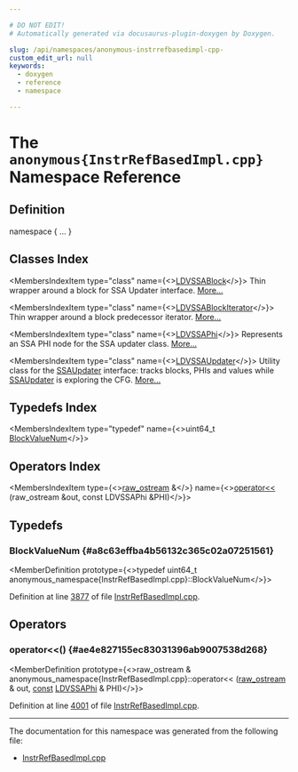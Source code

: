 ```yaml
---

# DO NOT EDIT!
# Automatically generated via docusaurus-plugin-doxygen by Doxygen.

slug: /api/namespaces/anonymous-instrrefbasedimpl-cpp-
custom_edit_url: null
keywords:
  - doxygen
  - reference
  - namespace

---
```





# The `anonymous{InstrRefBasedImpl.cpp}` Namespace Reference

<DoxygenPage pluginConfig={pluginConfig}>



## Definition

<CodeBlock>namespace &#123; ... &#125;</CodeBlock>

## Classes Index

<MembersIndex>

<MembersIndexItem
  type="class"
  name={<><a href="/docs/api/classes/anonymous-namespace-instrrefbasedimpl-cpp-/ldvssablock">LDVSSABlock</a></>}>
Thin wrapper around a block for SSA Updater interface. <a href="/docs/api/classes/anonymous-namespace-instrrefbasedimpl-cpp-/ldvssablock/#details">More...</a>
</MembersIndexItem>

<MembersIndexItem
  type="class"
  name={<><a href="/docs/api/classes/anonymous-namespace-instrrefbasedimpl-cpp-/ldvssablockiterator">LDVSSABlockIterator</a></>}>
Thin wrapper around a block predecessor iterator. <a href="/docs/api/classes/anonymous-namespace-instrrefbasedimpl-cpp-/ldvssablockiterator/#details">More...</a>
</MembersIndexItem>

<MembersIndexItem
  type="class"
  name={<><a href="/docs/api/classes/anonymous-namespace-instrrefbasedimpl-cpp-/ldvssaphi">LDVSSAPhi</a></>}>
Represents an SSA PHI node for the SSA updater class. <a href="/docs/api/classes/anonymous-namespace-instrrefbasedimpl-cpp-/ldvssaphi/#details">More...</a>
</MembersIndexItem>

<MembersIndexItem
  type="class"
  name={<><a href="/docs/api/classes/anonymous-namespace-instrrefbasedimpl-cpp-/ldvssaupdater">LDVSSAUpdater</a></>}>
Utility class for the <a href="/docs/api/classes/llvm/ssaupdater">SSAUpdater</a> interface: tracks blocks, PHIs and values while <a href="/docs/api/classes/llvm/ssaupdater">SSAUpdater</a> is exploring the CFG. <a href="/docs/api/classes/anonymous-namespace-instrrefbasedimpl-cpp-/ldvssaupdater/#details">More...</a>
</MembersIndexItem>

</MembersIndex>

## Typedefs Index

<MembersIndex>

<MembersIndexItem
  type="typedef"
  name={<>uint64&#95;t <a href="#a8c63effba4b56132c365c02a07251561">BlockValueNum</a></>}>
</MembersIndexItem>

</MembersIndex>

## Operators Index

<MembersIndex>

<MembersIndexItem
  type={<><a href="/docs/api/classes/llvm/raw-ostream">raw&#95;ostream</a> &amp;</>}
  name={<><a href="#ae4e827155ec83031396ab9007538d268">operator&lt;&lt;</a> (raw&#95;ostream &amp;out, const LDVSSAPhi &amp;PHI)</>}>
</MembersIndexItem>

</MembersIndex>


<SectionDefinition>

## Typedefs

### BlockValueNum {#a8c63effba4b56132c365c02a07251561}

<MemberDefinition
  prototype={<>typedef uint64&#95;t anonymous&#95;namespace&#123;InstrRefBasedImpl.cpp&#125;::BlockValueNum</>}>

Definition at line <a href="/docs/api/files/lib/lib/codegen/lib/codegen/livedebugvalues/instrrefbasedimpl-cpp/#l03877">3877</a> of file <a href="/docs/api/files/lib/lib/codegen/lib/codegen/livedebugvalues/instrrefbasedimpl-cpp">InstrRefBasedImpl.cpp</a>.
</MemberDefinition>

</SectionDefinition>

<SectionDefinition>

## Operators

### operator&lt;&lt;() {#ae4e827155ec83031396ab9007538d268}

<MemberDefinition
  prototype={<>raw&#95;ostream &amp; anonymous&#95;namespace&#123;InstrRefBasedImpl.cpp&#125;::operator&lt;&lt; (<a href="/docs/api/classes/llvm/raw-ostream">raw&#95;ostream</a> &amp; out, <a href="/docs/api/files/lib/lib/target/lib/target/aarch64/aarch64promoteconstant-cpp/#a90f8350fecae261c25be85d38b451bff">const</a> <a href="/docs/api/classes/anonymous-namespace-instrrefbasedimpl-cpp-/ldvssaphi">LDVSSAPhi</a> &amp; PHI)</>}>

Definition at line <a href="/docs/api/files/lib/lib/codegen/lib/codegen/livedebugvalues/instrrefbasedimpl-cpp/#l04001">4001</a> of file <a href="/docs/api/files/lib/lib/codegen/lib/codegen/livedebugvalues/instrrefbasedimpl-cpp">InstrRefBasedImpl.cpp</a>.
</MemberDefinition>

</SectionDefinition>

<hr/>

The documentation for this namespace was generated from the following file:

<ul>
<li><a href="/docs/api/files/lib/lib/codegen/lib/codegen/livedebugvalues/instrrefbasedimpl-cpp">InstrRefBasedImpl.cpp</a></li>
</ul>

</DoxygenPage>

